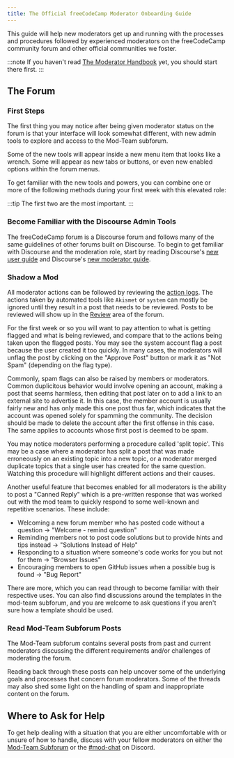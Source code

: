 ```yaml
---
title: The Official freeCodeCamp Moderator Onboarding Guide
---
```


This guide will help new moderators get up and running with the processes and procedures followed by experienced moderators on the freeCodeCamp community forum and other official communities we foster.

:::note
If you haven't read [The Moderator Handbook](https://contribute.freecodecamp.org/#/moderator-handbook) yet, you should start there first.
:::

## The Forum

### First Steps

The first thing you may notice after being given moderator status on the forum is that your interface will look somewhat different, with new admin tools to explore and access to the Mod-Team subforum.

Some of the new tools will appear inside a new menu item that looks like a wrench. Some will appear as new tabs or buttons, or even new enabled options within the forum menus.

To get familiar with the new tools and powers, you can combine one or more of the following methods during your first week with this elevated role:

:::tip
The first two are the most important.
:::

### Become Familiar with the Discourse Admin Tools

The freeCodeCamp forum is a Discourse forum and follows many of the same guidelines of other forums built on Discourse. To begin to get familiar with Discourse and the moderation role, start by reading Discourse's [new user guide](https://meta.discourse.org/t/discourse-new-user-guide/96331) and Discourse's [new moderator guide](https://meta.discourse.org/t/discourse-moderation-guide/63116).

### Shadow a Mod

All moderator actions can be followed by reviewing the [action logs](https://forum.freecodecamp.org/admin/logs/staff_action_logs). The actions taken by automated tools like `Akismet` or `system` can mostly be ignored until they result in a post that needs to be reviewed. Posts to be reviewed will show up in the [Review](https://forum.freecodecamp.org/review) area of the forum.

For the first week or so you will want to pay attention to what is getting flagged and what is being reviewed, and compare that to the actions being taken upon the flagged posts. You may see the system account flag a post because the user created it too quickly. In many cases, the moderators will unflag the post by clicking on the "Approve Post" button or mark it as "Not Spam" (depending on the flag type).

Commonly, spam flags can also be raised by members or moderators. Common duplicitous behavior would involve opening an account, making a post that seems harmless, then editing that post later on to add a link to an external site to advertise it. In this case, the member account is usually fairly new and has only made this one post thus far, which indicates that the account was opened solely for spamming the community. The decision should be made to delete the account after the first offense in this case. The same applies to accounts whose first post is deemed to be spam.

You may notice moderators performing a procedure called 'split topic'. This may be a case where a moderator has split a post that was made erroneously on an existing topic into a new topic, or a moderator merged duplicate topics that a single user has created for the same question. Watching this procedure will highlight different actions and their causes.

Another useful feature that becomes enabled for all moderators is the ability to post a "Canned Reply" which is a pre-written response that was worked out with the mod team to quickly respond to some well-known and repetitive scenarios. These include:

- Welcoming a new forum member who has posted code without a question -> "Welcome - remind question"
- Reminding members not to post code solutions but to provide hints and tips instead -> "Solutions Instead of Help"
- Responding to a situation where someone's code works for you but not for them -> "Browser Issues"
- Encouraging members to open GitHub issues when a possible bug is found -> "Bug Report"

There are more, which you can read through to become familiar with their respective uses. You can also find discussions around the templates in the mod-team subforum, and you are welcome to ask questions if you aren't sure how a template should be used.

### Read Mod-Team Subforum Posts

The Mod-Team subforum contains several posts from past and current moderators discussing the different requirements and/or challenges of moderating the forum.

Reading back through these posts can help uncover some of the underlying goals and processes that concern forum moderators. Some of the threads may also shed some light on the handling of spam and inappropriate content on the forum.

## Where to Ask for Help

To get help dealing with a situation that you are either uncomfortable with or unsure of how to handle, discuss with your fellow moderators on either the [Mod-Team Subforum](https://forum.freecodecamp.org/c/mod-team/4) or the [#mod-chat](https://discord.com/channels/692816967895220344/693157007418720277) on Discord.

